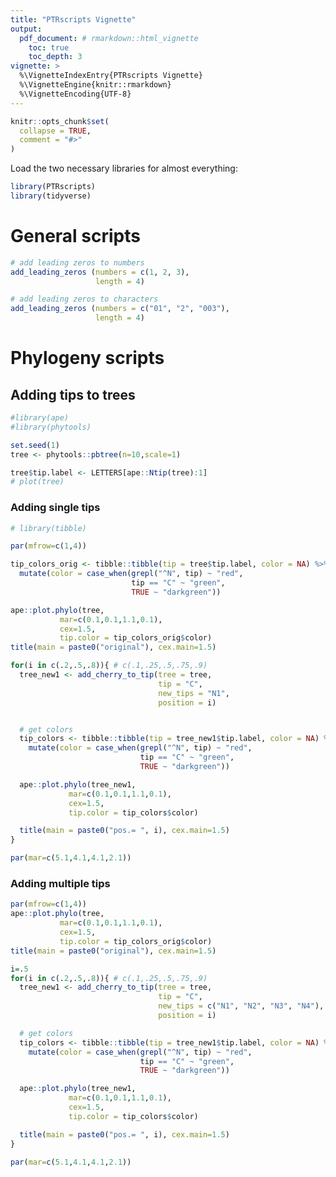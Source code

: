 ```yaml
---
title: "PTRscripts Vignette"
output: 
  pdf_document: # rmarkdown::html_vignette
    toc: true
    toc_depth: 3
vignette: >
  %\VignetteIndexEntry{PTRscripts Vignette}
  %\VignetteEngine{knitr::rmarkdown}
  %\VignetteEncoding{UTF-8}
---
```


```r
knitr::opts_chunk$set(
  collapse = TRUE,
  comment = "#>"
)
```

Load the two necessary libraries for almost everything:

```r
library(PTRscripts)
library(tidyverse)
```

# General scripts

```r
# add leading zeros to numbers
add_leading_zeros (numbers = c(1, 2, 3),
                   length = 4)

# add leading zeros to characters
add_leading_zeros (numbers = c("01", "2", "003"),
                   length = 4)
```

# Phylogeny scripts

## Adding tips to trees

```r
#library(ape)
#library(phytools)

set.seed(1)
tree <- phytools::pbtree(n=10,scale=1)

tree$tip.label <- LETTERS[ape::Ntip(tree):1]
# plot(tree)

```

### Adding single tips
```r
# library(tibble)

par(mfrow=c(1,4))

tip_colors_orig <- tibble::tibble(tip = tree$tip.label, color = NA) %>%
  mutate(color = case_when(grepl("^N", tip) ~ "red",
                           tip == "C" ~ "green",
                           TRUE ~ "darkgreen"))

ape::plot.phylo(tree,
           mar=c(0.1,0.1,1.1,0.1),
           cex=1.5,
           tip.color = tip_colors_orig$color)
title(main = paste0("original"), cex.main=1.5)

for(i in c(.2,.5,.8)){ # c(.1,.25,.5,.75,.9)
  tree_new1 <- add_cherry_to_tip(tree = tree,
                                 tip = "C",
                                 new_tips = "N1",
                                 position = i)


  # get colors
  tip_colors <- tibble::tibble(tip = tree_new1$tip.label, color = NA) %>%
    mutate(color = case_when(grepl("^N", tip) ~ "red",
                             tip == "C" ~ "green",
                             TRUE ~ "darkgreen"))

  ape::plot.phylo(tree_new1,
             mar=c(0.1,0.1,1.1,0.1),
             cex=1.5,
             tip.color = tip_colors$color)

  title(main = paste0("pos.= ", i), cex.main=1.5)
}

par(mar=c(5.1,4.1,4.1,2.1))
```


### Adding multiple tips
```r
par(mfrow=c(1,4))
ape::plot.phylo(tree,
           mar=c(0.1,0.1,1.1,0.1),
           cex=1.5,
           tip.color = tip_colors_orig$color)
title(main = paste0("original"), cex.main=1.5)

i=.5
for(i in c(.2,.5,.8)){ # c(.1,.25,.5,.75,.9)
  tree_new1 <- add_cherry_to_tip(tree = tree,
                                 tip = "C",
                                 new_tips = c("N1", "N2", "N3", "N4"),
                                 position = i)

  # get colors
  tip_colors <- tibble::tibble(tip = tree_new1$tip.label, color = NA) %>%
    mutate(color = case_when(grepl("^N", tip) ~ "red",
                             tip == "C" ~ "green",
                             TRUE ~ "darkgreen"))

  ape::plot.phylo(tree_new1,
             mar=c(0.1,0.1,1.1,0.1),
             cex=1.5,
             tip.color = tip_colors$color)

  title(main = paste0("pos.= ", i), cex.main=1.5)
}

par(mar=c(5.1,4.1,4.1,2.1))
```
